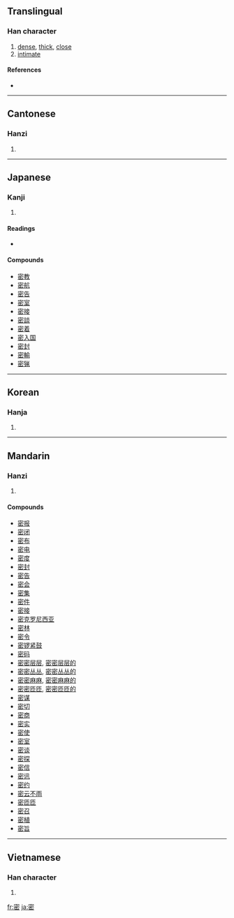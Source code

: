 {{see|宻}}
==Translingual==

===Han character===
{{Han char|rn=40|rad=宀|as=08|sn=11|four=3077<sub>3</sub>|canj=十心竹山 (JPHU)}}

# [[dense]], [[thick]], [[close]]
# [[intimate]]

====References====
* {{Han ref|kx=0288.110|dkj=07205|dj=0570.020|hdz=20940.060|uh=5BC6|ud=23494|bh=B14B|bd=45387}}

----

==Cantonese==

===Hanzi===
{{yue-hanzi|jyut=|y=mat6}}

# {{defn|Cantonese}}

----

==Japanese==

===Kanji===
{{ja-kanji|grade=6|rs=宀08}}

# {{defn|Japanese}}

====Readings====
* {{ja-readings|on=[[みつ]] (mitsu)|kun=[[しげし]] (shigeshi), [[ひそか]] (hisoka), [[ひそかに]] (hisokani)}}

====Compounds====
* [[密教]]
* [[密航]]
* [[密告]]
* [[密室]]
* [[密接]]
* [[密談]]
* [[密着]]
* [[密入国]]
* [[密封]]
* [[密輸]]
* [[密猟]]

----

==Korean==

===Hanja===
{{ko-hanja|hangeul=밀|rv=mil|mr=mil}}

# {{defn|Korean}}

----

==Mandarin==

===Hanzi===
{{cmn-hanzi|pin=[[mì]] ([[mi4]])|wg=mi<sup>4</sup>}}

# {{defn|Mandarin}}

====Compounds====
* [[密报]]
* [[密闭]]
* [[密布]]
* [[密电]]
* [[密度]]
* [[密封]]
* [[密告]]
* [[密会]]
* [[密集]]
* [[密件]]
* [[密接]]
* [[密克罗尼西亚]]
* [[密林]]
* [[密令]]
* [[密锣紧鼓]]
* [[密码]]
* [[密密层层]], [[密密层层的]]
* [[密密丛丛]], [[密密丛丛的]]
* [[密密麻麻]], [[密密麻麻的]]
* [[密密匝匝]], [[密密匝匝的]]
* [[密谋]]
* [[密切]]
* [[密商]]
* [[密实]]
* [[密使]]
* [[密室]]
* [[密谈]]
* [[密探]]
* [[密信]]
* [[密讯]]
* [[密约]]
* [[密云不雨]]
* [[密匝匝]]
* [[密召]]
* [[密植]]
* [[密旨]]

----

==Vietnamese==

===Han character===
{{vi-hantu|mật}}

# {{defn|Vietnamese}}

[[fr:密]]
[[ja:密]]